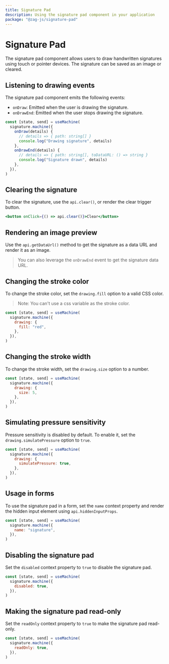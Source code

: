 ```yaml
---
title: Signature Pad
description: Using the signature pad component in your application
package: "@zag-js/signature-pad"
---
```


# Signature Pad

The signature pad component allows users to draw handwritten signatures using
touch or pointer devices. The signature can be saved as an image or cleared.

## Listening to drawing events

The signature pad component emits the following events:

- `onDraw`: Emitted when the user is drawing the signature.
- `onDrawEnd`: Emitted when the user stops drawing the signature.

```jsx
const [state, send] = useMachine(
  signature.machine({
    onDraw(details) {
      // details => { path: string[] }
      console.log("Drawing signature", details)
    },
    onDrawEnd(details) {
      // details => { path: string[], toDataURL: () => string }
      console.log("Signature drawn", details)
    },
  }),
)
```

## Clearing the signature

To clear the signature, use the `api.clear()`, or render the clear trigger
button.

```jsx
<button onClick={() => api.clear()}>Clear</button>
```

## Rendering an image preview

Use the `api.getDataUrl()` method to get the signature as a data URL and render
it as an image.

> You can also leverage the `onDrawEnd` event to get the signature data URL.

## Changing the stroke color

To change the stroke color, set the `drawing.fill` option to a valid CSS color.

> Note: You can't use a css variable as the stroke color.

```jsx
const [state, send] = useMachine(
  signature.machine({
    drawing: {
      fill: "red",
    },
  }),
)
```

## Changing the stroke width

To change the stroke width, set the `drawing.size` option to a number.

```jsx
const [state, send] = useMachine(
  signature.machine({
    drawing: {
      size: 5,
    },
  }),
)
```

## Simulating pressure sensitivity

Pressure sensitivity is disabled by default. To enable it, set the
`drawing.simulatePressure` option to `true`.

```jsx
const [state, send] = useMachine(
  signature.machine({
    drawing: {
      simulatePressure: true,
    },
  }),
)
```

## Usage in forms

To use the signature pad in a form, set the `name` context property and render
the hidden input element using `api.hiddenInputProps`.

```jsx
const [state, send] = useMachine(
  signature.machine({
    name: "signature",
  }),
)
```

## Disabling the signature pad

Set the `disabled` context property to `true` to disable the signature pad.

```jsx
const [state, send] = useMachine(
  signature.machine({
    disabled: true,
  }),
)
```

## Making the signature pad read-only

Set the `readOnly` context property to `true` to make the signature pad
read-only.

```jsx
const [state, send] = useMachine(
  signature.machine({
    readOnly: true,
  }),
)
```
